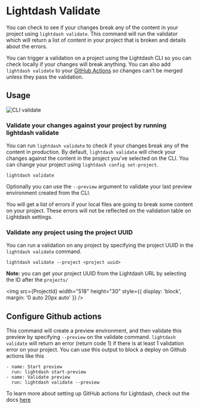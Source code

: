 
# Lightdash Validate

You can check to see if your changes break any of the content in your project using `lightdash validate`. This command will run the validator which will return a list of content in your project that is broken and details about the errors.

You can trigger a validation on a project using the Lightdash CLI so you can check locally if your changes will break anything. You can also add `lightdash validate` to your [GitHub Actions](#configure-github-actions) so changes can't be merged unless they pass the validation.

## Usage

![CLI validate](./assets/cli-validate.png)

### Validate your changes against your project by running lightdash validate

You can run `lightdash validate` to check if your changes break any of the content in production.
By default, `lightdash validate` will check your changes against the content in the project you've selected on the CLI.
You can change your project using `lightdash config set-project`.

```
lightdash validate
```

Optionally you can use the `--preview` argument to validate your last preview environment created from the CLI.

You will get a list of errors if your local files are going to break some content on your project.
These errors will not be reflected on the validation table on Lightdash settings.

### Validate any project using the project UUID

You can run a validation on any project by specifying the project UUID in the `lightdash validate` command.

```
lightdash validate --project <project uuid>
```

**Note:** you can get your project UUID from the Lightdash URL by selecting the ID after the `projects/`

<img
  src={ProjectId}
  width="518"
  height="30"
  style={{ display: 'block', margin: '0 auto 20px auto' }}
/>

## Configure Github actions

This command will create a preview environment, and then validate this preview by specifying `--preview` on the validate command.
`lightdash validate` will return an error (return code 1) if there is at least 1 validation error on your project.
You can use this output to block a deploy on Github actions like this

```
- name: Start preview
  run: lightdash start-preview
- name: Validate preview
  run: lightdash validate --preview
```

To learn more about setting up GitHub actions for Lightdash, check out the docs [here](/snippets/automatically-deploy-your-changes-using-github-action)

